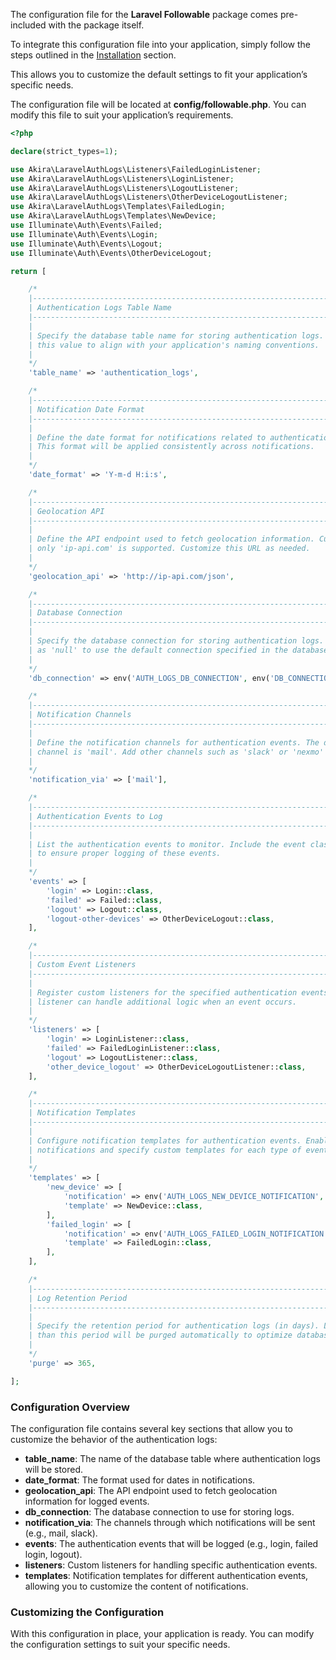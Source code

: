 The configuration file for the **Laravel Followable** package comes pre-included with the package itself.

To integrate this configuration file into your application, simply follow the steps outlined in the [Installation](installation) section.

This allows you to customize the default settings to fit your application’s specific needs.

The configuration file will be located at **config/followable.php**. You can modify this file to suit your application’s requirements.

```php
<?php

declare(strict_types=1);

use Akira\LaravelAuthLogs\Listeners\FailedLoginListener;
use Akira\LaravelAuthLogs\Listeners\LoginListener;
use Akira\LaravelAuthLogs\Listeners\LogoutListener;
use Akira\LaravelAuthLogs\Listeners\OtherDeviceLogoutListener;
use Akira\LaravelAuthLogs\Templates\FailedLogin;
use Akira\LaravelAuthLogs\Templates\NewDevice;
use Illuminate\Auth\Events\Failed;
use Illuminate\Auth\Events\Login;
use Illuminate\Auth\Events\Logout;
use Illuminate\Auth\Events\OtherDeviceLogout;

return [

    /*
    |--------------------------------------------------------------------------
    | Authentication Logs Table Name
    |--------------------------------------------------------------------------
    |
    | Specify the database table name for storing authentication logs. Customize
    | this value to align with your application's naming conventions.
    |
    */
    'table_name' => 'authentication_logs',

    /*
    |--------------------------------------------------------------------------
    | Notification Date Format
    |--------------------------------------------------------------------------
    |
    | Define the date format for notifications related to authentication events.
    | This format will be applied consistently across notifications.
    |
    */
    'date_format' => 'Y-m-d H:i:s',

    /*
    |--------------------------------------------------------------------------
    | Geolocation API
    |--------------------------------------------------------------------------
    |
    | Define the API endpoint used to fetch geolocation information. Currently,
    | only 'ip-api.com' is supported. Customize this URL as needed.
    |
    */
    'geolocation_api' => 'http://ip-api.com/json',

    /*
    |--------------------------------------------------------------------------
    | Database Connection
    |--------------------------------------------------------------------------
    |
    | Specify the database connection for storing authentication logs. Leave it
    | as 'null' to use the default connection specified in the database config.
    |
    */
    'db_connection' => env('AUTH_LOGS_DB_CONNECTION', env('DB_CONNECTION', 'sqlite')),

    /*
    |--------------------------------------------------------------------------
    | Notification Channels
    |--------------------------------------------------------------------------
    |
    | Define the notification channels for authentication events. The default
    | channel is 'mail'. Add other channels such as 'slack' or 'nexmo' if required.
    |
    */
    'notification_via' => ['mail'],

    /*
    |--------------------------------------------------------------------------
    | Authentication Events to Log
    |--------------------------------------------------------------------------
    |
    | List the authentication events to monitor. Include the event class names
    | to ensure proper logging of these events.
    |
    */
    'events' => [
        'login' => Login::class,
        'failed' => Failed::class,
        'logout' => Logout::class,
        'logout-other-devices' => OtherDeviceLogout::class,
    ],

    /*
    |--------------------------------------------------------------------------
    | Custom Event Listeners
    |--------------------------------------------------------------------------
    |
    | Register custom listeners for the specified authentication events. Each
    | listener can handle additional logic when an event occurs.
    |
    */
    'listeners' => [
        'login' => LoginListener::class,
        'failed' => FailedLoginListener::class,
        'logout' => LogoutListener::class,
        'other_device_logout' => OtherDeviceLogoutListener::class,
    ],

    /*
    |--------------------------------------------------------------------------
    | Notification Templates
    |--------------------------------------------------------------------------
    |
    | Configure notification templates for authentication events. Enable or disable
    | notifications and specify custom templates for each type of event.
    |
    */
    'templates' => [
        'new_device' => [
            'notification' => env('AUTH_LOGS_NEW_DEVICE_NOTIFICATION', true),
            'template' => NewDevice::class,
        ],
        'failed_login' => [
            'notification' => env('AUTH_LOGS_FAILED_LOGIN_NOTIFICATION', true),
            'template' => FailedLogin::class,
        ],
    ],

    /*
    |--------------------------------------------------------------------------
    | Log Retention Period
    |--------------------------------------------------------------------------
    |
    | Specify the retention period for authentication logs (in days). Logs older
    | than this period will be purged automatically to optimize database usage.
    |
    */
    'purge' => 365,

];


```


###  Configuration Overview

The configuration file contains several key sections that allow you to customize the behavior of the authentication logs:
- **table_name**: The name of the database table where authentication logs will be stored.
- **date_format**: The format used for dates in notifications.
- **geolocation_api**: The API endpoint used to fetch geolocation information for logged events.
- **db_connection**: The database connection to use for storing logs.
- **notification_via**: The channels through which notifications will be sent (e.g., mail, slack).
- **events**: The authentication events that will be logged (e.g., login, failed login, logout).
- **listeners**: Custom listeners for handling specific authentication events.
- **templates**: Notification templates for different authentication events, allowing you to customize the content of notifications.


### Customizing the Configuration

With this configuration in place, your application is ready. You can modify the configuration settings to suit your specific needs.